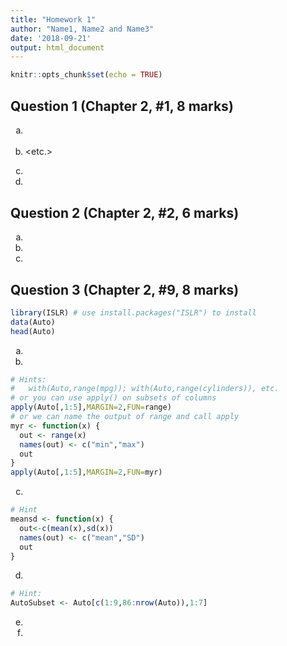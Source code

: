 ```yaml
---
title: "Homework 1"
author: "Name1, Name2 and Name3"
date: '2018-09-21'
output: html_document
---
```


```r
knitr::opts_chunk$set(echo = TRUE)
```

## Question 1 (Chapter 2, #1, 8 marks)

(a) <your answer here>

(b) <etc.>

(c)

(d)


## Question 2 (Chapter 2, #2, 6 marks)

(a)

(b)

(c)

## Question 3 (Chapter 2, #9, 8 marks)

```r
library(ISLR) # use install.packages("ISLR") to install
data(Auto)
head(Auto)
```

(a)

(b)

```r
# Hints:
#   with(Auto,range(mpg)); with(Auto,range(cylinders)), etc.
# or you can use apply() on subsets of columns
apply(Auto[,1:5],MARGIN=2,FUN=range)
# or we can name the output of range and call apply
myr <- function(x) {
  out <- range(x)
  names(out) <- c("min","max")
  out
}
apply(Auto[,1:5],MARGIN=2,FUN=myr)
```


(c)

```r
# Hint
meansd <- function(x) {
  out<-c(mean(x),sd(x))
  names(out) <- c("mean","SD")
  out
}
```


(d)

```r
# Hint:
AutoSubset <- Auto[c(1:9,86:nrow(Auto)),1:7]
```

(e)

(f)
